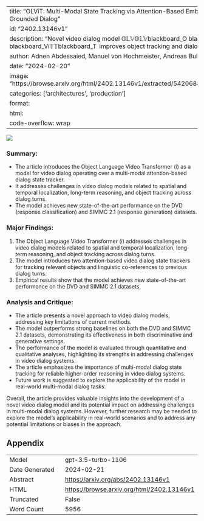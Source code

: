 
---
title: "OLViT: Multi-Modal State Tracking via Attention-Based Embeddings for Video-Grounded Dialog"
id: "2402.13146v1"
description: "Novel video dialog model 𝕆⁢𝕃⁢𝕍𝕆𝕃𝕍blackboard_O blackboard_L blackboard_Vi𝕋𝕋blackboard_T  improves object tracking and dialog state tracking."
author: Adnen Abdessaied, Manuel von Hochmeister, Andreas Bulling
date: "2024-02-20"
image: "https://browse.arxiv.org/html/2402.13146v1/extracted/5420688/figures/website.png"
categories: ['architectures', 'production']
format:
  html:
    code-overflow: wrap
---

![](https://browse.arxiv.org/html/2402.13146v1/extracted/5420688/figures/website.png)

### **Summary:**
- The article introduces the Object Language Video Transformer (i) as a model for video dialog operating over a multi-modal attention-based dialog state tracker.
- It addresses challenges in video dialog models related to spatial and temporal localization, long-term reasoning, and object tracking across dialog turns.
- The model achieves new state-of-the-art performance on the DVD (response classification) and SIMMC 2.1 (response generation) datasets.

### **Major Findings:**
1. The Object Language Video Transformer (i) addresses challenges in video dialog models related to spatial and temporal localization, long-term reasoning, and object tracking across dialog turns.
2. The model introduces two attention-based video dialog state trackers for tracking relevant objects and linguistic co-references to previous dialog turns.
3. Empirical results show that the model achieves new state-of-the-art performance on the DVD and SIMMC 2.1 datasets.

### **Analysis and Critique:**
- The article presents a novel approach to video dialog models, addressing key limitations of current methods.
- The model outperforms strong baselines on both the DVD and SIMMC 2.1 datasets, demonstrating its effectiveness in both discriminative and generative settings.
- The performance of the model is evaluated through quantitative and qualitative analyses, highlighting its strengths in addressing challenges in video dialog systems.
- The article emphasizes the importance of multi-modal dialog state tracking for reliable higher-order reasoning in video dialog systems.
- Future work is suggested to explore the applicability of the model in real-world multi-modal dialog tasks.

Overall, the article provides valuable insights into the development of a novel video dialog model and its potential impact on addressing challenges in multi-modal dialog systems. However, further research may be needed to explore the model's applicability in real-world scenarios and to address any potential limitations or biases in the approach.

## Appendix

|          |          |
|----------|----------|
| Model     | gpt-3.5-turbo-1106       |
| Date Generated     | 2024-02-21       |
| Abstract | [https://arxiv.org/abs/2402.13146v1](https://arxiv.org/abs/2402.13146v1)        |
| HTML     | [https://browse.arxiv.org/html/2402.13146v1](https://browse.arxiv.org/html/2402.13146v1)       |
| Truncated       | False       |
| Word Count       | 5956       |
